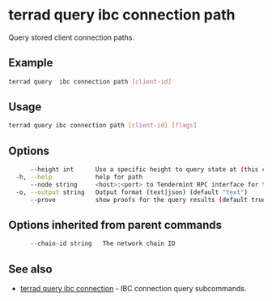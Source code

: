 # terrad query ibc connection path

Query stored client connection paths.

## Example
```sh Terrad
terrad query  ibc connection path [client-id]
```

## Usage

```sh Terrad
terrad query ibc connection path [client-id] [flags]
```

## Options

```sh Terrad
      --height int      Use a specific height to query state at (this can error if the node is pruning state)
  -h, --help            help for path
      --node string     <host>:<port> to Tendermint RPC interface for this chain (default "tcp://localhost:26657")
  -o, --output string   Output format (text|json) (default "text")
      --prove           show proofs for the query results (default true)
```

## Options inherited from parent commands

```sh Terrad
      --chain-id string   The network chain ID
```

## See also

* [terrad query ibc connection](./terrad_query_ibc_connection.mdx)	 - IBC connection query subcommands.


